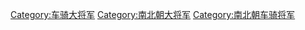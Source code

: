 [[Category:车骑大将军|Category:车骑大将军]]
[[Category:南北朝大将军|Category:南北朝大将军]]
[[Category:南北朝车骑将军|Category:南北朝车骑将军]]
